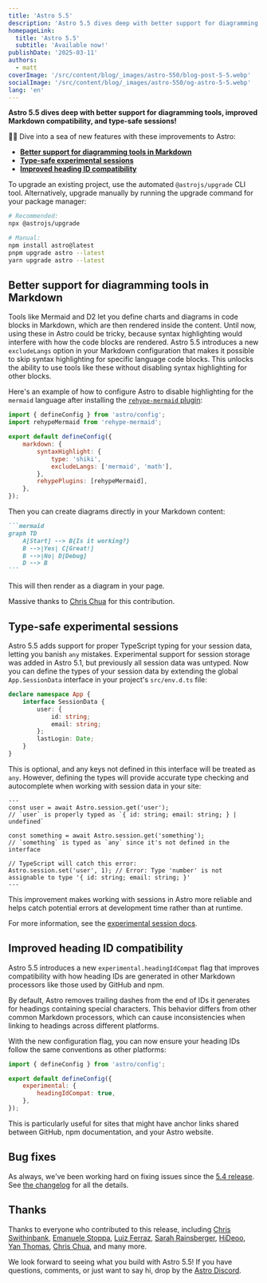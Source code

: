 ```yaml
---
title: 'Astro 5.5'
description: 'Astro 5.5 dives deep with better support for diagramming tools, improved Markdown compatibility, and type-safe sessions!'
homepageLink:
  title: 'Astro 5.5'
  subtitle: 'Available now!'
publishDate: '2025-03-11'
authors:
  - matt
coverImage: '/src/content/blog/_images/astro-550/blog-post-5-5.webp'
socialImage: '/src/content/blog/_images/astro-550/og-astro-5-5.webp'
lang: 'en'
---
```



**Astro 5.5 dives deep with better support for diagramming tools, improved Markdown compatibility, and type-safe sessions!**

🧜‍♀️ Dive into a sea of new features with these improvements to Astro:

- [**Better support for diagramming tools in Markdown**](#better-support-for-diagramming-tools-in-markdown)
- [**Type-safe experimental sessions**](#type-safe-experimental-sessions)
- [**Improved heading ID compatibility**](#improved-heading-id-compatibility)

To upgrade an existing project, use the automated `@astrojs/upgrade` CLI tool. Alternatively, upgrade manually by running the upgrade command for your package manager:

```sh
# Recommended:
npx @astrojs/upgrade

# Manual:
npm install astro@latest
pnpm upgrade astro --latest
yarn upgrade astro --latest
```

## Better support for diagramming tools in Markdown

Tools like Mermaid and D2 let you define charts and diagrams in code blocks in Markdown, which are then rendered inside the content. Until now, using these in Astro could be tricky, because syntax highlighting would interfere with how the code blocks are rendered. Astro 5.5 introduces a new `excludeLangs` option in your Markdown configuration that makes it possible to skip syntax highlighting for specific language code blocks. This unlocks the ability to use tools like these without disabling syntax highlighting for other blocks.

Here's an example of how to configure Astro to disable highlighting for the `mermaid` language after installing the [`rehype-mermaid` plugin](https://github.com/remcohaszing/rehype-mermaid):

```js title="astro.config.mjs"
import { defineConfig } from 'astro/config';
import rehypeMermaid from 'rehype-mermaid';

export default defineConfig({
	markdown: {
		syntaxHighlight: {
			type: 'shiki',
			excludeLangs: ['mermaid', 'math'],
		},
		rehypePlugins: [rehypeMermaid],
	},
});
```

Then you can create diagrams directly in your Markdown content:

````md
```mermaid
graph TD
    A[Start] --> B{Is it working?}
    B -->|Yes| C[Great!]
    B -->|No| D[Debug]
    D --> B
```
````

This will then render as a diagram in your page.

Massive thanks to [Chris Chua](https://github.com/chrisirhc) for this contribution.

## Type-safe experimental sessions

Astro 5.5 adds support for proper TypeScript typing for your session data, letting you banish `any` mistakes. Experimental support for session storage was added in Astro 5.1, but previously all session data was untyped. Now you can define the types of your session data by extending the global `App.SessionData` interface in your project's `src/env.d.ts` file:

```ts title="src/env.d.ts"
declare namespace App {
	interface SessionData {
		user: {
			id: string;
			email: string;
		};
		lastLogin: Date;
	}
}
```

This is optional, and any keys not defined in this interface will be treated as `any`. However, defining the types will provide accurate type checking and autocomplete when working with session data in your site:

```astro
---
const user = await Astro.session.get('user');
// `user` is properly typed as `{ id: string; email: string; } | undefined`

const something = await Astro.session.get('something');
// `something` is typed as `any` since it's not defined in the interface

// TypeScript will catch this error:
Astro.session.set('user', 1); // Error: Type 'number' is not assignable to type '{ id: string; email: string; }'
---
```

This improvement makes working with sessions in Astro more reliable and helps catch potential errors at development time rather than at runtime.

For more information, see the [experimental session docs](https://docs.astro.build/en/reference/experimental-flags/sessions/#session-data-types).

## Improved heading ID compatibility

Astro 5.5 introduces a new `experimental.headingIdCompat` flag that improves compatibility with how heading IDs are generated in other Markdown processors like those used by GitHub and npm.

By default, Astro removes trailing dashes from the end of IDs it generates for headings containing special characters. This behavior differs from other common Markdown processors, which can cause inconsistencies when linking to headings across different platforms.

With the new configuration flag, you can now ensure your heading IDs follow the same conventions as other platforms:

```js title="astro.config.mjs"
import { defineConfig } from 'astro/config';

export default defineConfig({
	experimental: {
		headingIdCompat: true,
	},
});
```

This is particularly useful for sites that might have anchor links shared between GitHub, npm documentation, and your Astro website.

## Bug fixes

As always, we've been working hard on fixing issues since the [5.4 release](/blog/astro-540). See [the changelog](https://github.com/withastro/astro/blob/main/packages/astro/CHANGELOG.md) for all the details.

## Thanks

Thanks to everyone who contributed to this release, including [Chris Swithinbank](https://github.com/delucis), [Emanuele Stoppa](https://github.com/ematipico), [Luiz Ferraz](https://github.com/Fryuni), [Sarah Rainsberger](https://github.com/sarah11918), [HiDeoo](https://github.com/HiDeoo), [Yan Thomas](https://github.com/yanthomasdev), [Chris Chua](https://github.com/chrisirhc), and many more.

We look forward to seeing what you build with Astro 5.5! If you have questions, comments, or just want to say hi, drop by the [Astro Discord](https://astro.build/chat).
